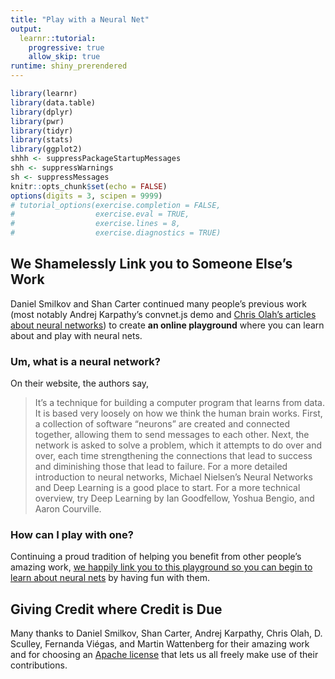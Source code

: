 ```yaml
---
title: "Play with a Neural Net"
output: 
  learnr::tutorial:
    progressive: true
    allow_skip: true
runtime: shiny_prerendered
---
```


```r
library(learnr)
library(data.table)
library(dplyr)
library(pwr)
library(tidyr)
library(stats)
library(ggplot2)
shhh <- suppressPackageStartupMessages
shh <- suppressWarnings
sh <- suppressMessages
knitr::opts_chunk$set(echo = FALSE)
options(digits = 3, scipen = 9999)
# tutorial_options(exercise.completion = FALSE,
#                  exercise.eval = TRUE,
#                  exercise.lines = 8,
#                  exercise.diagnostics = TRUE)
```

## We Shamelessly Link you to Someone Else's Work

Daniel Smilkov and Shan Carter continued many people’s previous work (most notably Andrej Karpathy’s convnet.js demo and [Chris Olah’s articles about neural networks](http://colah.github.io)) to create **an online playground** where you can learn about and play with neural nets. 

### Um, what is a neural network? 

On their website, the authors say,

>It’s a technique for building a computer program that learns from data. It is based very loosely on how we think the human brain works. First, a collection of software “neurons” are created and connected together, allowing them to send messages to each other. Next, the network is asked to solve a problem, which it attempts to do over and over, each time strengthening the connections that lead to success and diminishing those that lead to failure. For a more detailed introduction to neural networks, Michael Nielsen’s Neural Networks and Deep Learning is a good place to start. For a more technical overview, try Deep Learning by Ian Goodfellow, Yoshua Bengio, and Aaron Courville.


### How can I play with one?

Continuing a proud tradition of helping you benefit from other people's amazing work, [we happily link you to this playground so you can begin to learn about neural nets](http://playground.tensorflow.org/#activation=tanh&batchSize=10&dataset=circle&regDataset=reg-plane&learningRate=0.03&regularizationRate=0&noise=0&networkShape=4,2&seed=0.08968&showTestData=false&discretize=false&percTrainData=50&x=true&y=true&xTimesY=false&xSquared=false&ySquared=false&cosX=false&sinX=false&cosY=false&sinY=false&collectStats=false&problem=classification&initZero=false&hideText=false) by having fun with them. 

## Giving Credit where Credit is Due

Many thanks to Daniel Smilkov, Shan Carter, Andrej Karpathy, Chris Olah, D. Sculley, Fernanda Viégas, and Martin Wattenberg for their amazing work and for choosing an [Apache license](https://github.com/tensorflow/playground/blob/master/LICENSE) that lets us all freely make use of their contributions.